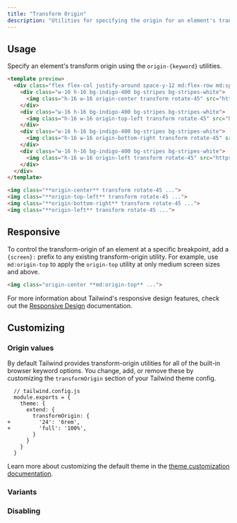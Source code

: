 ```yaml
---
title: "Transform Origin"
description: "Utilities for specifying the origin for an element's transformations."
---
```




## Usage

Specify an element's transform origin using the `origin-{keyword}` utilities.

```html indigo
<template preview>
  <div class="flex flex-col justify-around space-y-12 md:flex-row md:space-y-0 md:space-x-12">
    <div class="w-16 h-16 bg-indigo-400 bg-stripes bg-stripes-white">
      <img class="h-16 w-16 origin-center transform rotate-45" src="https://images.unsplash.com/photo-1472099645785-5658abf4ff4e?ixlib=rb-1.2.1&ixid=eyJhcHBfaWQiOjEyMDd9&auto=format&fit=facearea&facepad=2&w=256&h=256&q=80">
    </div>
    <div class="w-16 h-16 bg-indigo-400 bg-stripes bg-stripes-white">
      <img class="h-16 w-16 origin-top-left transform rotate-45" src="https://images.unsplash.com/photo-1472099645785-5658abf4ff4e?ixlib=rb-1.2.1&ixid=eyJhcHBfaWQiOjEyMDd9&auto=format&fit=facearea&facepad=2&w=256&h=256&q=80">
    </div>
    <div class="w-16 h-16 bg-indigo-400 bg-stripes bg-stripes-white">
      <img class="h-16 w-16 origin-bottom-right transform rotate-45" src="https://images.unsplash.com/photo-1472099645785-5658abf4ff4e?ixlib=rb-1.2.1&ixid=eyJhcHBfaWQiOjEyMDd9&auto=format&fit=facearea&facepad=2&w=256&h=256&q=80">
    </div>
    <div class="w-16 h-16 bg-indigo-400 bg-stripes bg-stripes-white">
      <img class="h-16 w-16 origin-left transform rotate-45" src="https://images.unsplash.com/photo-1472099645785-5658abf4ff4e?ixlib=rb-1.2.1&ixid=eyJhcHBfaWQiOjEyMDd9&auto=format&fit=facearea&facepad=2&w=256&h=256&q=80">
    </div>
  </div>
</template>

<img class="**origin-center** transform rotate-45 ...">
<img class="**origin-top-left** transform rotate-45 ...">
<img class="**origin-bottom-right** transform rotate-45 ...">
<img class="**origin-left** transform rotate-45 ...">
```

## Responsive

To control the transform-origin of an element at a specific breakpoint, add a `{screen}:` prefix to any existing transform-origin utility. For example, use `md:origin-top` to apply the `origin-top` utility at only medium screen sizes and above.

```html
<img class="origin-center **md:origin-top** ...">
```

For more information about Tailwind's responsive design features, check out the [Responsive Design](/docs/responsive-design) documentation.


## Customizing

### Origin values

By default Tailwind provides transform-origin utilities for all of the built-in browser keyword options. You change, add, or remove these by customizing the `transformOrigin` section of your Tailwind theme config.

```diff-js
  // tailwind.config.js
  module.exports = {
    theme: {
      extend: {
        transformOrigin: {
+         '24': '6rem',
+         'full': '100%',
        }
      }
    }
  }
```

Learn more about customizing the default theme in the [theme customization documentation](/docs/theme#customizing-the-default-theme).

### Variants

<Variants plugin="transformOrigin" name="transform-origin" />

### Disabling

<Disabling plugin="transformOrigin" name="transform-origin" />
